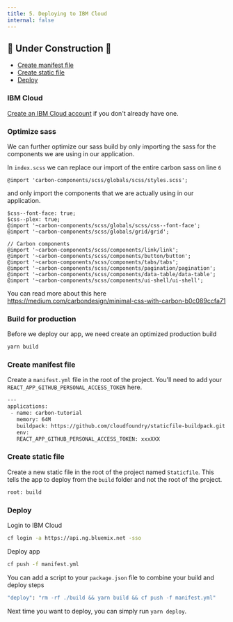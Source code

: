 ```yaml
---
title: 5. Deploying to IBM Cloud
internal: false
---
```


## 🚧 Under Construction 🚧

<AnchorLinks>

- [Create manifest file](#create-manifest-file)
- [Create static file](#create-static-file)
- [Deploy](#deploy)

</AnchorLinks>

### IBM Cloud

[Create an IBM Cloud account](https://cloud.ibm.com/registration) if you don't already have one.

### Optimize sass

We can further optimize our sass build by only importing the sass for the components we are using in our application.

In `index.scss` we can replace our import of the entire carbon sass on line `6`

```
@import 'carbon-components/scss/globals/scss/styles.scss';
```

and only import the components that we are actually using in our application.

```
$css--font-face: true;
$css--plex: true;
@import '~carbon-components/scss/globals/scss/css--font-face';
@import '~carbon-components/scss/globals/grid/grid';

// Carbon components
@import '~carbon-components/scss/components/link/link';
@import '~carbon-components/scss/components/button/button';
@import '~carbon-components/scss/components/tabs/tabs';
@import '~carbon-components/scss/components/pagination/pagination';
@import '~carbon-components/scss/components/data-table/data-table';
@import '~carbon-components/scss/components/ui-shell/ui-shell';
```

You can read more about this here https://medium.com/carbondesign/minimal-css-with-carbon-b0c089ccfa71

### Build for production

Before we deploy our app, we need create an optimized production build

```bash
yarn build
```

### Create manifest file

Create a `manifest.yml` file in the root of the project. You'll need to add your `REACT_APP_GITHUB_PERSONAL_ACCESS_TOKEN` here.

```bash
---
applications:
 - name: carbon-tutorial
   memory: 64M
   buildpack: https://github.com/cloudfoundry/staticfile-buildpack.git
   env:
   REACT_APP_GITHUB_PERSONAL_ACCESS_TOKEN: xxxXXX
```

### Create static file

Create a new static file in the root of the project named `Staticfile`. This tells the app to deploy from the `build` folder and not the root of the project.

```bash
root: build
```

### Deploy

Login to IBM Cloud

```bash
cf login -a https://api.ng.bluemix.net -sso
```

Deploy app

```bash
cf push -f manifest.yml
```

You can add a script to your `package.json` file to combine your build and deploy steps

```bash
"deploy": "rm -rf ./build && yarn build && cf push -f manifest.yml"
```

Next time you want to deploy, you can simply run `yarn deploy`.
